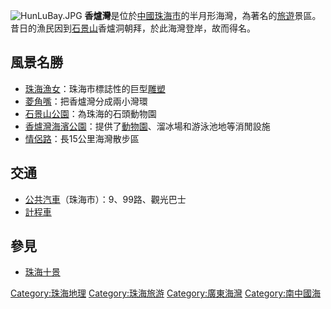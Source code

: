 [[File:HunLuBay.JPG|right]]
'''香爐灣'''是位於[[中國|中國]][[珠海市|珠海市]]的半月形海灣，為著名的[[旅遊|旅遊]]景區。昔日的漁民因到[[石景山(珠海)|石景山]]香爐洞朝拜，於此海灣登岸，故而得名。

==風景名勝==
* [[珠海漁女|珠海漁女]]：珠海市標誌性的巨型[[雕塑|雕塑]]
* [[菱角嘴|菱角嘴]]：把香爐灣分成兩小灣環
* [[石景山公園|石景山公園]]：為珠海的石頭動物園
* [[香爐灣海濱公園|香爐灣海濱公園]]：提供了[[動物園|動物園]]、溜冰場和游泳池地等消閒設施
* [[情侣路_(珠海)|情侶路]]：長15公里海灣散步區

==交通==
* [[公共汽車|公共汽車]]（珠海市）：9、99路、觀光巴士  
* [[計程車|計程車]]

==參見==
*[[珠海十景|珠海十景]]

{{Zhuhai-stub}}
{{DEFAULTSORT:Xianglu}}
[[Category:珠海地理|Category:珠海地理]]
[[Category:珠海旅游|Category:珠海旅游]]
[[Category:廣東海灣|Category:廣東海灣]]
[[Category:南中國海|Category:南中國海]]